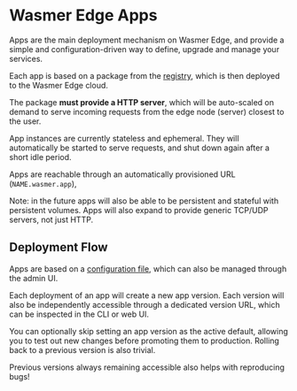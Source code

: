 
# Wasmer Edge Apps

Apps are the main deployment mechanism on Wasmer Edge, and provide a simple and
configuration-driven way to define, upgrade and manage your services.

Each app is based on a package from the [registry](../registry), which is then
deployed to the Wasmer Edge cloud.

The package **must provide a HTTP server**, which will be auto-scaled on demand to
serve incoming requests from the edge node (server) closest to the user. 

App instances are currently stateless and ephemeral. They will automatically
be started to serve requests, and shut down again after a short idle period.

Apps are reachable through an automatically provisioned URL (`NAME.wasmer.app`), 

<Callout type='info'>
Note: in the future apps will also be able to be persistent and stateful with persistent volumes.
Apps will also expand to provide generic TCP/UDP servers, not just HTTP.
</Callout>

## Deployment Flow

Apps are based on a [configuration file](../configuration/app-configuration), which
can also be managed through the admin UI.

Each deployment of an app will create a new app version. Each version will also
be independently accessible through a dedicated version URL, which can be inspected
in the CLI or web UI.

You can optionally skip setting an app version as the active default, allowing
you to test out new changes before promoting them to production.
Rolling back to a previous version is also trivial.

Previous versions always remaining accessible also helps with reproducing bugs!
